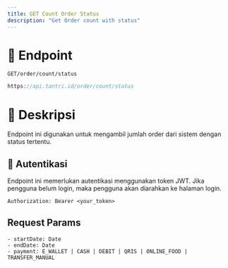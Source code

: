 ```yaml
---
title: GET Count Order Status
description: "Get Order count with status"
---
```


# 🔗 Endpoint

`GET/order/count/status`

```ts
https://api.tantri.id/order/count/status
```

# 📖 Deskripsi

Endpoint ini digunakan untuk mengambil jumlah order dari sistem dengan status tertentu.

## 🔑 Autentikasi

Endpoint ini memerlukan autentikasi menggunakan token JWT. Jika pengguna belum login, maka pengguna akan diarahkan ke halaman login.

```http
Authorization: Bearer <your_token>
```

## Request Params

    - startDate: Date
    - endDate: Date
    - payment: E_WALLET | CASH | DEBIT | QRIS | ONLINE_FOOD | TRANSFER_MANUAL
